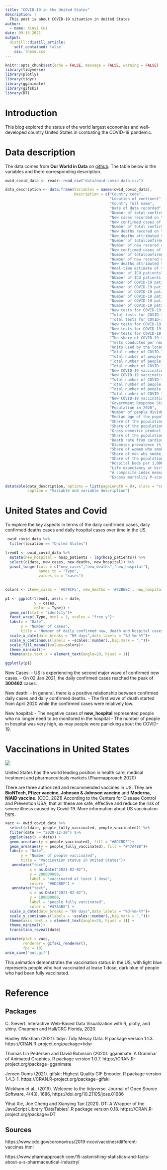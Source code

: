 ```yaml
---
title: "COVID-19 in the United States"
description: |
  This post is about COVID-19 situation in United States
author:
  - name: Xinyi Cui
date: 09-13-2021
output:
  distill::distill_article:
    self_contained: false
    css: theme.css
---
```



```r
knitr::opts_chunk$set(echo = FALSE, message = FALSE, warning = FALSE)
library(tidyverse)
library(plotly)
library(tidyr)
library(gganimate)
library(gifski)
library(DT)
```


# Introduction

This blog explored the status of the world largest economies and well-developed country United States in combating the COVID-19 pandemic. 


# Data description

The data comes from **Our World in Data** on [github](https://github.com/owid/covid-19-data/tree/master/public/data/). The table below is the variables and there corresponding description.

```r
owid_covid_data <- readr::read_csv("data/owid-covid-data.csv")
```

```r
data_description <- data.frame(Variables = names(owid_covid_data),
                               Description = c("Country code",
                                               "Location of continent",
                                               "Country full name",
                                               "Date of data recorded",
                                               "Number of total confirmed cases",
                                               "New cases recorded on the date",
                                               "New confirmed cases of COVID-19 (7-day smoothed)",
                                               "Number of total confirmed death cases",
                                               "New deaths recored on the date",
                                               "New deaths attributed to COVID-19 (7-day smoothed)",
                                               "Number of totalconfirmed cases per million",
                                               "Number of new recored confirmed cases per million",
                                               "New confirmed cases of COVID-19 (7-day smoothed) per million",
                                               "Number of totalconfirmed death cases per million",
                                               "Number of new recored confirmed death cases per million",
                                               "New deaths attributed to COVID-19 (7-day smoothed) per million",
                                               "Real-time estimate of the effective reproduction rate (R) of COVID-19.",
                                               "Number of ICU patients",
                                               "NUmber of ICU patients per million people",
                                               "Number of COVID-19 patients in hospital on a given day",
                                               "Number of COVID-19 patients in hospital on a given day per 1,000,000 people",
                                               "Number of COVID-19 patients newly admitted to intensive care units (ICUs) in a given week",
                                               "Number of COVID-19 patients newly admitted to intensive care units (ICUs) in a given week per 1,000,000 people",
                                               "Number of COVID-19 patients newly admitted to hospitals in a given week",
                                               "Number of COVID-19 patients newly admitted to hospitals in a given week per 1,000,000 people",
                                               "New tests for COVID-19 (only calculated for consecutive days)",
                                               "Total tests for COVID-19",
                                               "Total tests for COVID-19 per 1,000 people",
                                               "New tests for COVID-19 per 1,000 people",
                                               "New tests for COVID-19 (7-day smoothed)",
                                               "New tests for COVID-19 (7-day smoothed) per 1,000 people",
                                               "The share of COVID-19 tests that are positive, given as a rolling 7-day average (this is the inverse of tests_per_case)",
                                               "Tests conducted per new confirmed case of COVID-19, given as a rolling 7-day average (this is the inverse of positive_rate)",
                                               "Units used by the location to report its testing data",
                                               "Total number of COVID-19 vaccination doses administered",
                                               "Total number of people who received at least one vaccine dose",
                                               "Total number of people who received all doses prescribed by the vaccination protocol",
                                               "Total number of COVID-19 vaccination booster doses administered (doses administered beyond the number prescribed by the vaccination protocol)",
                                               "New COVID-19 vaccination doses administered (only calculated for consecutive days)",
                                               "New COVID-19 vaccination doses administered (7-day smoothed).",
                                               "Total number of COVID-19 vaccination doses administered per 100 people in the total population",
                                               "Total number of people who received at least one vaccine dose per 100 people in the total population",
                                               "Total number of people who received all doses prescribed by the vaccination protocol per 100 people in the total population",
                                               "Total number of COVID-19 vaccination booster doses administered per 100 people in the total population",
                                               "New COVID-19 vaccination doses administered (7-day smoothed) per 1,000,000 people in the total population",
                                               "Government Response Stringency Index: composite measure based on 9 response indicators including school closures, workplace closures, and travel bans, rescaled to a value from 0 to 100 (100 = strictest response)",
                                               "Population in 2020",
                                               "Number of people divided by land area, measured in square kilometers, most recent year available",
                                               "Median age of the population, UN projection for 2020",
                                               "Share of the population that is 65 years and older, most recent year available",
                                               "Share of the population that is 70 years and older in 2015",
                                               "Gross domestic product at purchasing power parity (constant 2011 international dollars), most recent year available",
                                               "Share of the population living in extreme poverty, most recent year available since 2010",
                                               "Death rate from cardiovascular disease in 2017 (annual number of deaths per 100,000 people)",
                                               "Diabetes prevalence (% of population aged 20 to 79) in 2017",
                                               "Share of women who smoke, most recent year available",
                                               "Share of men who smoke, most recent year available",
                                               "Share of the population with basic handwashing facilities on premises, most recent year available",
                                               "Hospital beds per 1,000 people, most recent year available since 2010",
                                               "Life expectancy at birth in 2019",
                                               "A composite index measuring average achievement in three basic dimensions of human development—a long and healthy life, knowledge and a decent standard of living.",
                                               "Excess mortality P-scores for all ages"))

datatable(data_description, options = list(pageLength = 8), class = "cell-border stripe",
          caption = "Variable and variable description")
```
# United States and Covid

To explore the key aspects in terms of the daily confirmed cases, daily confirmed deaths cases and daily hospital cases over time in the US.

```r
 owid_covid_data %>% 
  filter(location == "United States")
```


```r
trend1 <- owid_covid_data %>%
  mutate(new_hospital = hosp_patients - lag(hosp_patients)) %>% 
  select(c(date, new_cases, new_deaths, new_hospital)) %>% 
  pivot_longer(cols = c("new_cases","new_deaths","new_hospital"),
               names_to = "Type",
               values_to = "cases")
 

colors <- c(new_cases = '#079CF5', new_deaths = '#72BEEC', new_hospital='#C5E5F8')
```

```r
p1 <- ggplot(trend1, aes(x = date,
             y = cases,
             color = Type)) +
  geom_col(stat = "identity")+
  facet_wrap(~Type, ncol = 1, scales = "free_y")+
  labs(x = "Date",
       y = "Number of cases",
       title = "Number of daily confirmed new, death and hospital cases")+
  scale_x_date(date_breaks = "60 days",date_labels = "%d-%m-%Y")+
  scale_y_continuous(labels = ~scales::number(.,big.mark = ","))+
  scale_fill_manual(values=colors)+
  theme_minimal()+
  theme(axis.text.x = element_text(angle=20, hjust = 1))

ggplotly(p1)
```

New Cases:
- US is experiencing the second major wave of confirmed new cases.
- On 02 Jan 2021, the daily confirmed cases reached the peak of **300462** cases.

New death:
- In general, there is a positive relationship between confirmed daily cases and daily confirmed deaths.
- The first wave of death started from April 2020 while the confirmed cases were relatively low.

New hospital:
- The negative cases of **new_hospital** represented people who no longer need to be monitored in the hospital
- The number of people in hospital was very high, as may people were panicking about the COVID-19.


# Vaccinations in United States

![](vaccine.jpeg)

United States has the world leading position in health care, medical treatment and pharmaceuticals markets (Pharmapproach,2020)

There are three authorized and recommended vaccines in US. They are **BioNTech, Pfizer vaccine**, **Johnson & Johnson vaccine** and **Moderna, NIAID vaccine**. (CDC, 2021) According to the Centers for Disease Control and Prevention USA, that all these are safe, effective and reduce the risk of severe illness caused by Covid-19. More information about US vaccination [here](https://www.cdc.gov/coronavirus/2019-ncov/vaccines/index.html).


```r
vacc <- owid_covid_data %>% 
  select(c(date, people_fully_vaccinated, people_vaccinated)) %>% 
  filter(date >= "2020-12-20") %>% 
  ggplot(aes(x = date)) +
  geom_area(aes(y = people_vaccinated), fill = "#6DCBDF")+
  geom_area(aes(y = people_fully_vaccinated), fill = "#47A4B8")+
  labs(x = "Date",
       y = "Number of people vaccinated",
       title = "Vaccination status in United States")+
   annotate("text",
           x = as.Date("2021-02-02"),
           y = 200000000,
           label = "vaccinated at least 1 dose",
           color=  "#6DCBDF") +
   annotate("text",
           x = as.Date("2021-02-02"),
           y = 180000000,
           label = "people fully vaccinated",
           color = "#47A4B8") +
  scale_x_date(date_breaks = "60 days",date_labels = "%d-%m-%Y")+
  scale_y_continuous(labels = ~scales::number(.,big.mark = ","))+
  theme(axis.text.x = element_text(angle=20, hjust = 1)) +
  theme_minimal()+
  transition_reveal(date)

animate(plot = vacc, 
        renderer = gifski_renderer(),
        fps = 10)
anim_save("out.gif")
```

This animation demonstrates the vaccination status in the US, with light blue represents people who had vaccinated at lease 1 dose, dark blue of people who had been fully vaccinated.

# Reference

## Packages

C. Sievert. Interactive Web-Based Data Visualization with R, plotly, and shiny. Chapman and Hall/CRC
  Florida, 2020.
  
Hadley Wickham (2021). tidyr: Tidy Messy Data. R package version 1.1.3.
  https://CRAN.R-project.org/package=tidyr
  
Thomas Lin Pedersen and David Robinson (2020). gganimate: A Grammar of Animated Graphics. R package
  version 1.0.7. https://CRAN.R-project.org/package=gganimate
  
Jeroen Ooms (2021). gifski: Highest Quality GIF Encoder. R package version 1.4.3-1.
  https://CRAN.R-project.org/package=gifski
  
Wickham et al., (2019). Welcome to the tidyverse. Journal of Open Source Software, 4(43), 1686,
  https://doi.org/10.21105/joss.01686
  
Yihui Xie, Joe Cheng and Xianying Tan (2021). DT: A Wrapper of the JavaScript Library 'DataTables'. R
  package version 0.18. https://CRAN.R-project.org/package=DT


## Sources

https://www.cdc.gov/coronavirus/2019-ncov/vaccines/different-vaccines.html

https://www.pharmapproach.com/15-astonishing-statistics-and-facts-about-u-s-pharmaceutical-industry/
